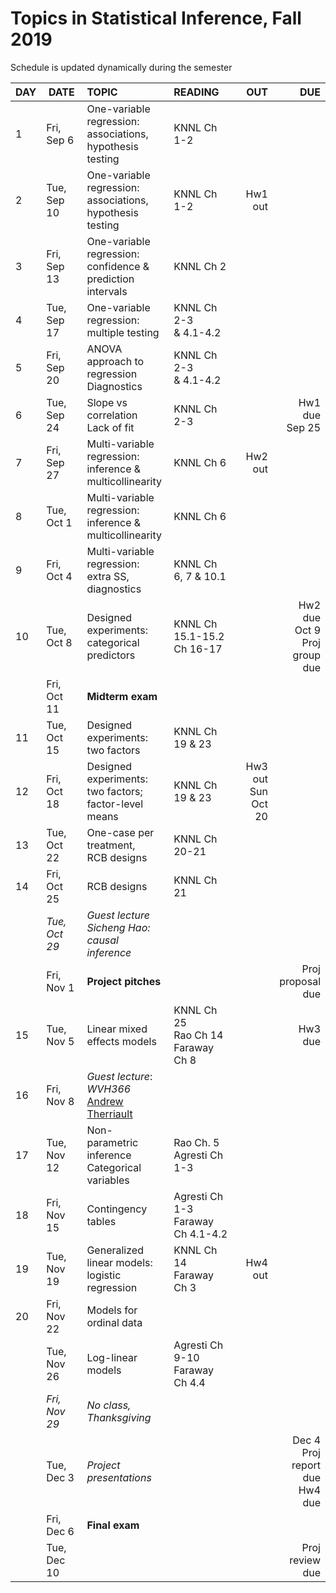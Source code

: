 <h1> Topics in Statistical Inference, Fall 2019 </h1>
Schedule is updated dynamically during the semester
</br>

<font size="3">

| DAY| DATE          | TOPIC            |READING        |      OUT |        DUE |
|-- | ---------   |:-----------------|:--------------| --------:| ----------:|
| 1 | Fri, Sep 6  |One-variable regression:</br>associations, hypothesis testing| KNNL Ch 1-2|          |            |
| 2| Tue, Sep 10 |One-variable regression:</br>associations, hypothesis testing| KNNL Ch 1-2 |Hw1 out   |            |
| 3 | Fri, Sep 13 |One-variable regression:</br>confidence \& prediction intervals| KNNL Ch 2|          |            | 
| 4 | Tue, Sep 17 |One-variable regression:</br>multiple testing|KNNL Ch 2-3</br>\& 4.1-4.2 |          |            |
| 5 | Fri, Sep 20 |ANOVA approach to regression</br>Diagnostics |KNNL Ch 2-3</br>\& 4.1-4.2 |         |            |
| 6 | Tue, Sep 24 |Slope vs correlation</br>Lack of fit|KNNL Ch 2-3</br>|   |Hw1 due</br>Sep 25     |
| 7 | Fri, Sep 27 |Multi-variable regression:</br>inference \& multicollinearity|KNNL Ch 6|Hw2 out          |            | 
| 8 | Tue, Oct 1  |Multi-variable regression:</br>inference \& multicollinearity|KNNL Ch 6 |          |            |
| 9 | Fri, Oct 4  |Multi-variable regression:</br>extra SS, diagnostics|KNNL Ch 6, 7 \& 10.1|  |    | 
| 10| Tue, Oct 8  |Designed experiments:</br>categorical predictors|KNNL Ch 15.1-15.2</br>Ch 16-17|          |Hw2 due</br>Oct 9</br>Proj group due|
|   | Fri, Oct 11 |**Midterm exam**  |               |          |            | 
| 11| Tue, Oct 15 |Designed experiments:</br>two factors|KNNL Ch 19 \& 23|   |            |
| 12| Fri, Oct 18 |Designed experiments:</br>two factors; factor-level means|KNNL Ch 19 \& 23| Hw3 out</br>Sun Oct 20 |            | 
| 13| Tue, Oct 22 |One-case per treatment,</br> RCB designs |KNNL Ch 20-21 | |            |
| 14| Fri, Oct 25 |RCB designs |KNNL Ch 21 |          |            | 
|   |*Tue, Oct 29*|*Guest lecture</br>Sicheng Hao: causal inference*   |     |          |            |
|   | Fri, Nov 1  |**Project pitches**   |               |          |Proj proposal due| 
| 15| Tue, Nov 5  |Linear mixed effects models|KNNL Ch 25</br>Rao Ch 14</br>Faraway Ch 8|         |Hw3 due     |
| 16| Fri, Nov 8  |*Guest lecture*: *WVH366*</br>[Andrew Therriault](https://www.linkedin.com/in/therriault/) | |   || 
| 17| Tue, Nov 12 |Non-parametric inference</br>Categorical variables |Rao Ch. 5</br>Agresti Ch 1-3|||
| 18| Fri, Nov 15 |Contingency tables        |Agresti Ch 1-3</br>Faraway Ch 4.1-4.2||| 
| 19| Tue, Nov 19 | Generalized linear models:</br>logistic regression | KNNL Ch 14</br>Faraway Ch 3|Hw4 out||
| 20| Fri, Nov 22 | Models for ordinal data   | ||| 
|   | Tue, Nov 26 |Log-linear models |               Agresti Ch 9-10</br>Faraway Ch 4.4|          |            |
|   |*Fri, Nov 29*|*No class, Thanksgiving* |        |          |            | 
|   | Tue, Dec 3  |*Project presentations*           |          |            |Dec 4</br>Proj report due</br>Hw4 due|
|   | Fri, Dec 6  |**Final exam**  |        |          || 
|   | Tue, Dec 10 |                  |               |          |Proj review due|
</font>






